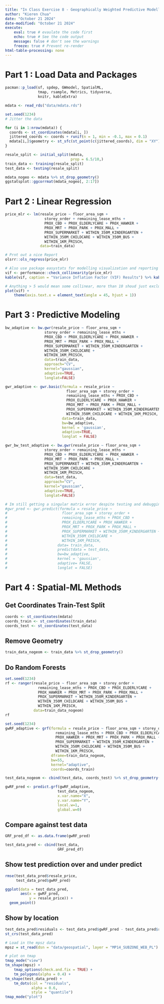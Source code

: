 ```yaml
---
title: "In Class Exercise 8 - Geographically Weighted Predictive Modelling"
author: "Kieren Chua"
date: "October 21 2024"
date-modified: "October 21 2024"
execute: 
    eval: true # evaulate the code first
    echo: true # See the code output
    message: false # don't see the warnings
    freeze: true # Prevent re-render
html-table-processing: none
---
```


# Part 1 : Load Data and Packages

```r
pacman::p_load(sf, spdep, GWmodel, SpatialML, 
               tmap, rsample, Metrics, tidyverse,
               knitr, kableExtra)
```

```r
mdata <- read_rds("data/mdata.rds")
```

```r
set.seed(1234)
# Jitter the data

for (i in 1:nrow(mdata)) {
  coords <- st_coordinates(mdata[i, ])
  jittered_coords <- coords + runif(n = 1, min = -0.1, max = 0.1)
  mdata[i,]$geometry <- st_sfc(st_point(c(jittered_coords), dim = "XY"), crs = 3414)
}

resale_split <- initial_split(mdata, 
                              prop = 6.5/10,)
train_data <- training(resale_split)
test_data <- testing(resale_split)
```

```r
mdata_nogeo <- mdata %>% st_drop_geometry()
ggstatsplot::ggcorrmat(mdata_nogeo[, 2:17])
```

# Part 2 : Linear Regression

```r
price_mlr <- lm(resale_price ~ floor_area_sqm +
                  storey_order + remaining_lease_mths +
                  PROX_CBD + PROX_ELDERLYCARE + PROX_HAWKER +
                  PROX_MRT + PROX_PARK + PROX_MALL + 
                  PROX_SUPERMARKET + WITHIN_350M_KINDERGARTEN +
                  WITHIN_350M_CHILDCARE + WITHIN_350M_BUS +
                  WITHIN_1KM_PRISCH,
                data=train_data)

# Prnt out a nice Report
olsrr::ols_regress(price_mlr)
```

```r
# Also use package easystats for modelling visualization and reporting
vif <- performance::check_collinearity(price_mlr)
kable(vif, caption = "Variance Inflation Factor (VIF) Results") %>% kable_styling(font_size = 18)

```

```r
# Anything > 5 would mean some collinear, more than 10 shoud just exclude
plot(vif) +
    theme(axis.text.x = element_text(angle = 45, hjust = 1))
```

# Part 3 : Predictive Modeling

```r
bw_adaptive <- bw.gwr(resale_price ~ floor_area_sqm +
                  storey_order + remaining_lease_mths +
                  PROX_CBD + PROX_ELDERLYCARE + PROX_HAWKER +
                  PROX_MRT + PROX_PARK + PROX_MALL + 
                  PROX_SUPERMARKET + WITHIN_350M_KINDERGARTEN +
                  WITHIN_350M_CHILDCARE +
                  WITHIN_1KM_PRISCH,
                  data=train_data,
                  approach="CV",
                  kernel="gaussian",
                  adaptive=TRUE,
                  longlat=FALSE)
```

```r
gwr_adaptive <- gwr.basic(formula = resale_price ~
                            floor_area_sqm + storey_order +
                            remaining_lease_mths + PROX_CBD + 
                            PROX_ELDERLYCARE + PROX_HAWKER +
                            PROX_MRT + PROX_PARK + PROX_MALL + 
                            PROX_SUPERMARKET + WITHIN_350M_KINDERGARTEN +
                            WITHIN_350M_CHILDCARE + WITHIN_1KM_PRISCH,
                          data=train_data,
                          bw=bw_adaptive, 
                          kernel = 'gaussian', 
                          adaptive=TRUE,
                          longlat = FALSE)
```

```r
gwr_bw_test_adaptive <- bw.gwr(resale_price ~ floor_area_sqm +
                  storey_order + remaining_lease_mths +
                  PROX_CBD + PROX_ELDERLYCARE + PROX_HAWKER +
                  PROX_MRT + PROX_PARK + PROX_MALL + 
                  PROX_SUPERMARKET + WITHIN_350M_KINDERGARTEN +
                  WITHIN_350M_CHILDCARE +
                  WITHIN_1KM_PRISCH,
                  data=test_data,
                  approach="CV",
                  kernel="gaussian",
                  adaptive=TRUE,
                  longlat=FALSE)
```

```r
# Im still getting a singular matrix error despite testing and debugging
#gwr_pred <- gwr.predict(formula = resale_price ~
#                         floor_area_sqm + storey_order +
#                         remaining_lease_mths + PROX_CBD + 
#                         PROX_ELDERLYCARE + PROX_HAWKER + 
#                         PROX_MRT + PROX_PARK + PROX_MALL + 
#                         PROX_SUPERMARKET + WITHIN_350M_KINDERGARTEN +
#                         WITHIN_350M_CHILDCARE + 
#                         WITHIN_1KM_PRISCH, 
#                       data= train_data, 
#                       predictdata = test_data, 
#                       bw=bw_adaptive, 
#                       kernel = 'gaussian', 
#                       adaptive= FALSE, 
#                       longlat = FALSE)
```

# Part 4 : Spatial-ML Methods

## Get Coordinates Train-Test Split

```r
coords <- st_coordinates(mdata)
coords_train <- st_coordinates(train_data)
coords_test <- st_coordinates(test_data)
```

## Remove Geometry

```r
train_data_nogeom <- train_data %>% st_drop_geometry()
```

## Do Random Forests

```r
set.seed(1234)
rf <- ranger(resale_price ~ floor_area_sqm + storey_order + 
               remaining_lease_mths + PROX_CBD + PROX_ELDERLYCARE + 
               PROX_HAWKER + PROX_MRT + PROX_PARK + PROX_MALL + 
               PROX_SUPERMARKET + WITHIN_350M_KINDERGARTEN +
               WITHIN_350M_CHILDCARE + WITHIN_350M_BUS + 
               WITHIN_1KM_PRISCH,
             data=train_data_nogeom)
rf
```

```r
set.seed(1234)
gwRF_adaptive <- grf(formula = resale_price ~ floor_area_sqm + storey_order +
                       remaining_lease_mths + PROX_CBD + PROX_ELDERLYCARE +
                       PROX_HAWKER + PROX_MRT + PROX_PARK + PROX_MALL +
                       PROX_SUPERMARKET + WITHIN_350M_KINDERGARTEN +
                       WITHIN_350M_CHILDCARE + WITHIN_350M_BUS +
                       WITHIN_1KM_PRISCH,
                     dframe=train_data_nogeom, 
                     bw=55,
                     kernel="adaptive",
                     coords=coords_train)
```

```r
test_data_nogeom <- cbind(test_data, coords_test) %>% st_drop_geometry()
```

```r
gwRF_pred <- predict.grf(gwRF_adaptive,
                        test_data_nogeom,
                        x.var.name="X",
                        y.var.name="Y",
                        local.w=1,
                        global.w=0)
```

## Compare against test data

```r
GRF_pred_df <- as.data.frame(gwRF_pred)

test_data_pred <- cbind(test_data,
                        GRF_pred_df)
```

## Show test prediction over and under predict

```r
rmse(test_data_pred$resale_price, 
     test_data_pred$gwRF_pred)
```

```r
ggplot(data = test_data_pred,
       aes(x = gwRF_pred,
           y = resale_price)) +
  geom_point()
```

## Show by location

```r
test_data_pred$residuals <- test_data_pred$gwRF_pred - test_data_pred$resale_price
st_crs(test_data_pred)
```
```r
# Load in the mpsz data
mpsz = st_read(dsn = "data/geospatial", layer = "MP14_SUBZONE_WEB_PL") %>% st_transform(3414)
```


```r
# plot on tmap
tmap_mode("view")
tm_shape(mpsz) +
    tmap_options(check.and.fix = TRUE) +
    tm_polygons(alpha = 0.4) +
tm_shape(test_data_pred) +
    tm_dots(col = "residuals",
            alpha = 0.6,
            style = "quantile")
tmap_mode("plot")

```
